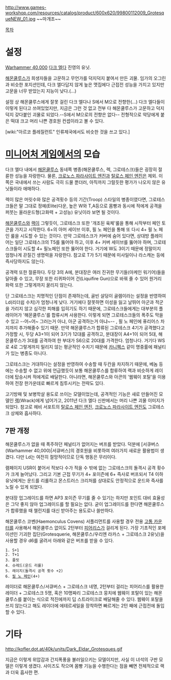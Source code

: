{{{+1 '''Grotesque'''}}}

http://www.games-workshop.com/resources/catalog/product/600x620/99800112009_GrotesqueNEW_01.jpg
~~마개조~~

[[목차]]

= 설정 =
[[Warhammer 40,000]] [[다크 엘다]] 진영의 유닛.

[[해몬쿨루스]]가 희생자들을 고문하고 무언가를 덕지덕지 붙여서 만든 괴물. 임가의 오그린과 비슷한 포지션인데, 다크 엘다답지 않게 높은 맷집에다 근접전 성능을 가지고 있지만 고문을 너무 받았는지 지능이 낮다.(…)

설정 상 해몬쿨루스에게 잘못 걸린 다크 엘다나 S에서 M으로 전향한(…) 다크 엘다들이 이렇게 된다고 쓰여있었지만, 지금은 그런 것 없고 전부 다 해몬쿨루스가 고문하고 덕지덕지 갖다붙인 괴물로 되었다.--S에서 M으로의 전향은 없다-- 전형적으로 악당에게 붙은 떡대 크고 머리 나쁜 경호원 컨셉이라고 볼 수 있다.

[wiki:"아르코 플레질런트" 인류제국에서도 비슷한 것을 쓰고 있다.]

= [[미니어처 게임]]에서의 모습 =
다크 엘다 내에서 [[해몬쿨루스]] 동네쪽 병종(해몬쿨루스, 렉, 그로테스크)들은 굉장히 절륜한 성능을 자랑한다. 물론, [[크로노스 파라사이트 엔진]]과 [[탈로스 페인 엔진]]은 제외. 이쪽은 국내에서 쓰는 사람도 극히 드물 뿐더러, 아직까지 그럴듯한 평가가 나오지 않은 유닛들이라 애매하다.

렉이 많은 머릿수와 많은 공격횟수 등의 기간(Troop) 스타일의 병종이였다면, 그로테스크들은 말 그대로 정예(Elite)다운, 높은 W와 T,A등으로 몸빵과 동시에 적에게 공격을 퍼붓는 올라운드형(고화력 + 고성능) 유닛이라 보면 될 것이다.

[[해몬쿨루스]]와 [[랙]]이 그렇듯이, 그로테스크 또한 '개조된 육체'룰을 통해 시작부터 페인 토큰을 가지고 시작한다. 6+의 아머 세이브 이후, 필 노 페인을 통해 또 다시 4+ 필 노 페인 룰을 시도할 수 있는 것이다. 만약 그로테스크가 커버에 숨어 있다면, 상대방 플레이어는 일단 그로테스크의 T5를 뚫어야 하고, 이후 4+ 커버 세이브를 뚫어야 하며, 그로테스크들이 시도할 4+ 필노페인 또한 뚫어야 한다. 거기에 W도 3이기 때문에 정말이지 엄청나게 끈질긴 생명력을 자랑한다. 참고로 T가 5기 때문에 미사일이나 라스캐논 등에 즉사당하지도 않는다.

공격력 또한 절륜하다. 두당 3의 A에, 분대장은 여러 진귀한 무기들(아케인 워기어)들을 달아줄 수 있고, 무장 또한 리퀴파이어 건(Liquifire Gun)으로 바꿔 줄 수 있어 원거리 화력 또한 그렇게까지 꿀리지 않는다.

단 그로테스크는 치명적인 단점이 존재하는데, 골빈 살덩이 골렘이라는 설정을 반영하여 Ld(리더쉽 수치)가 엄청나게 낮다. 거기에다 잘못하면 이성을 잃고 날뛰어 아군과 적군을 가리지 않고 심각한 피해를 입히기도 하기 때문에, 그로테스크들에게는 대부분의 플레이어가 '해몬쿨루스'를 합류시켜 사용한다. 이렇게 되면 그로테스크들의 폭주도 막을 수 있고 --어~어~ 그러는거 아냐, 아군 공격하는거 아냐~-- , 필 노 페인에 퓨리어스 차지까지 추가해줄수 있기 때문. 만약 해몬쿨루스가 합류된 그로테스크 4기가 공격했다고 가정할 시, 두당 A3+1이 되어 3기가 12대를 공격하고, 분대장이 A4+1이 되어 5대, 해몬쿨루스가 3대를 공격하여 한 부대가 S6으로 20대를 가격한다. 엄청나다. 거기다 WS로 4로 그렇게까지 밀리지 않는 평균적인 수치기 때문에 [[카니펙스]] 같이 명중률에 패널티가 있는 병종도 아니다.

그로테스크는 거대하다는 설정을 반영하여 수송할 때 두칸을 차지하기 때문에, 베놈 등에는 수송할 수 없고 위에 언급했듯이 보통 해몬쿨루스를 합류하여 랙과 비슷하게 레이더에 탑승시켜 적에게로 배달한다. 아니라면, 해몬쿨루스와 아콘의 '웹웨이 포탈'을 이용하여 전장 한가운데로 빠르게 침투시키는 전략도 있다.

고기방패 및 보병학살 용도로 쓰이는 모델이었는데, 공격적인 기능은 새로 만들어진 모델인 [[랙]](Wrack)에게 넘어가고, 2011년 다크 엘다 신판에서는 머리 나쁜 괴물 이미지가 되었다. 참고로 헤비 서포트의 [[탈로스 페인 엔진]], [[크로노스 파라사이트 엔진]]도 그로테스크 상체와 흡사하다.

== 7판 개정 ==
해몬쿨루스가 없을 때 폭주하던 페널티가 없어지는 버프를 받았다. 덕분에 [서큐버스(Warhammer 40,000)|서큐버스]의 경호원을 비롯하여 여러가지 새로운 활용법이 생겼다. 다만 Ld는 여전히 절망적이므로 단독 행동은 무리이다.

램페이지 USR이 붙어서 적보다 수가 적을 수 밖에 없는 그로테스크의 돌격시 공격 횟수가 크게 늘어났다. 그리고 기본 근접 무기가 4+ 포이즌에 6+ 즉사로 버프되서 T4 이하 유닛에게는 운드를 리롤하고 몬스트러스 크리처를 상대로도 안정적으로 운드와 즉사를 노릴 수 있게 되었다. 

분대장 업그레이드를 하면 AP3 포이즌 무기를 줄 수 있기는 하지만 포인트 대비 효율성은 그닥 좋지 않아 업그레이드를 할 필요는 없다. 굳이 업그레이드를 한다면 해몬쿨루스가 합류했을 때 챌린지를 대신 받아주는 용도로나 쓸만하다.

해몬쿨루스 코벤(Haemonculus Covens) 서플리먼트를 사용할 경우 전용 [[고통 카운터]]를 사용해서 해몬쿨루스 없이도 2턴부터 [[피어리스]]가 걸리게 된다. 가장 기초적인 포메이션인 기괴한 집단(Grotesquerie, 해몬쿨루스/우리엔 라카스 + 그로테스크 2유닛)을 사용할 경우 d6를 굴려서 아래와 같은 버프를 받을 수 있다.

 1. S+1
 2. T+1
 3. 플릿
 4. 슈레드(운드 리롤)
 5. 레이지(돌격시 공격 횟수 +2)
 6. [[필 노 페인]](4+)

레이더로 해몬쿨루스/서큐버스 + 그로테스크 네명, 2턴부터 걸리는 피어리스를 활용한 레이더 + 그로테스크 5명, 혹은 10명짜리 그로테스크 뭉치에 웹웨이 포탈이 있는 해몬쿨루스를 붙이는 식으로 적진에까지 딥 스트라이크로 배달해줄 수 있다. 웹웨이 포탈을 쓰지 않는다고 해도 레이더에 에테르세일을 장착하면 빠르게는 2턴 째에 근접전에 돌입할 수 있다.

= 기타 =
http://kofler.dot.at/40k/units/Dark_Eldar_Grotesques.gif

지금은 이렇게 위압감과 간지폭풍을 불러일으키는 모델이지만, 사실 이 녀석의 구판 모델은 이렇게 생겼다. 사이즈도 작으며 몸빵 기능을 수행한다는 점을 빼면 전체적으로 랙과 더욱 흡사한 편.
